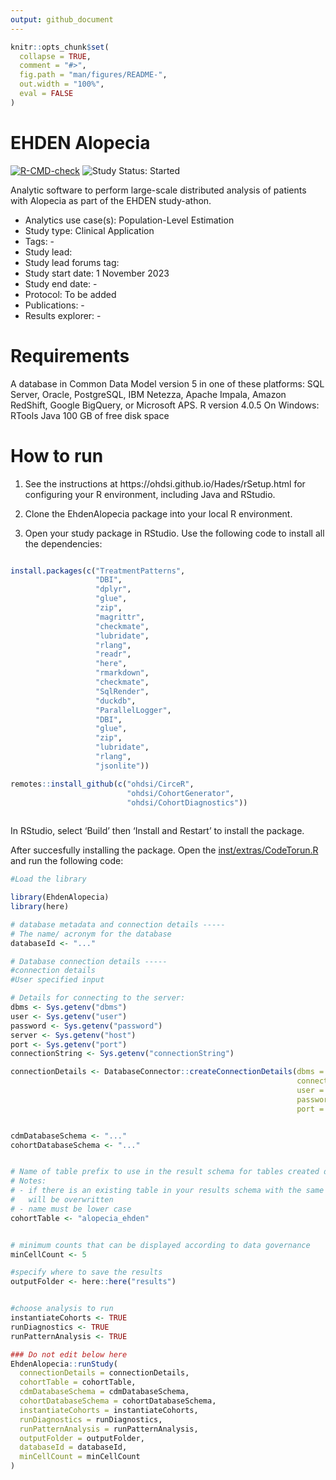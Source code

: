 ```yaml
---
output: github_document
---
```


<!-- README.md is generated from README.Rmd. Please edit that file -->

```r
knitr::opts_chunk$set(
  collapse = TRUE,
  comment = "#>",
  fig.path = "man/figures/README-",
  out.width = "100%",
  eval = FALSE
)
```

# EHDEN Alopecia

<!-- badges: start -->
[![R-CMD-check](https://github.com/ohdsi-studies/EhdenAlopecia/actions/workflows/R-CMD-check.yaml/badge.svg)](https://github.com/ohdsi-studies/EhdenAlopecia/actions/workflows/R-CMD-check.yaml)
<img src="https://img.shields.io/badge/Study%20Status-Started-blue.svg" alt="Study Status: Started">
<!-- badges: end -->

Analytic software to perform large-scale distributed analysis of patients with Alopecia as part of the EHDEN study-athon.

- Analytics use case(s): Population-Level Estimation
- Study type: Clinical Application
- Tags: -
- Study lead: 
- Study lead forums tag: 
- Study start date: 1 November 2023
- Study end date: -
- Protocol: To be added
- Publications: -
- Results explorer: -

# Requirements

A database in Common Data Model version 5 in one of these platforms: SQL Server, Oracle, PostgreSQL, IBM Netezza, Apache Impala, Amazon RedShift, Google BigQuery, or Microsoft APS.
R version 4.0.5
On Windows: RTools
Java
100 GB of free disk space

# How to run

1. See the instructions at https://ohdsi.github.io/Hades/rSetup.html for configuring your R environment, including Java and RStudio.

2. Clone the EhdenAlopecia package into your local R environment.

3. Open your study package in RStudio. Use the following code to install all the dependencies:

```R

install.packages(c("TreatmentPatterns", 
                   "DBI",
                   "dplyr",
                   "glue",
                   "zip",
                   "magrittr",
                   "checkmate",
                   "lubridate",
                   "rlang",
                   "readr",
                   "here",
                   "rmarkdown",
                   "checkmate",
                   "SqlRender",
                   "duckdb",
                   "ParallelLogger",
                   "DBI",
                   "glue",
                   "zip",
                   "lubridate",
                   "rlang",
                   "jsonlite"))

remotes::install_github(c("ohdsi/CirceR",
                          "ohdsi/CohortGenerator",
                          "ohdsi/CohortDiagnostics"))
                          
```

In RStudio, select 'Build' then 'Install and Restart' to install the  package.

After succesfully installing the package. Open the [inst/extras/CodeTorun.R](https://raw.githubusercontent.com/ohdsi-studies/EhdenAlopecia/main/inst/extras/CodeToRun.R) and run the following code:

```R
#Load the library

library(EhdenAlopecia)
library(here)

# database metadata and connection details -----
# The name/ acronym for the database
databaseId <- "..."

# Database connection details -----
#connection details
#User specified input

# Details for connecting to the server:
dbms <- Sys.getenv("dbms")
user <- Sys.getenv("user")
password <- Sys.getenv("password")
server <- Sys.getenv("host")
port <- Sys.getenv("port")
connectionString <- Sys.getenv("connectionString")

connectionDetails <- DatabaseConnector::createConnectionDetails(dbms = dbms,
                                                                connectionString = connectionString,
                                                                user = user,
                                                                password = password,
                                                                port = port)


cdmDatabaseSchema <- "..."
cohortDatabaseSchema <- "..."


# Name of table prefix to use in the result schema for tables created during the study.
# Notes:
# - if there is an existing table in your results schema with the same names it
#   will be overwritten
# - name must be lower case
cohortTable <- "alopecia_ehden"


# minimum counts that can be displayed according to data governance
minCellCount <- 5

#specify where to save the results
outputFolder <- here::here("results")


#choose analysis to run
instantiateCohorts <- TRUE
runDiagnostics <- TRUE
runPatternAnalysis <- TRUE

### Do not edit below here
EhdenAlopecia::runStudy(
  connectionDetails = connectionDetails, 
  cohortTable = cohortTable, 
  cdmDatabaseSchema = cdmDatabaseSchema, 
  cohortDatabaseSchema = cohortDatabaseSchema,
  instantiateCohorts = instantiateCohorts,
  runDiagnostics = runDiagnostics,
  runPatternAnalysis = runPatternAnalysis,
  outputFolder = outputFolder,
  databaseId = databaseId,
  minCellCount = minCellCount
)

```
